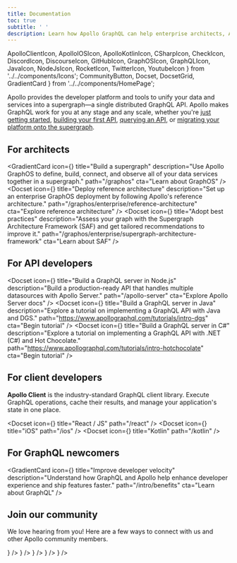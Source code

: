 ```yaml
---
title: Documentation
toc: true
subtitle: ' '
description: Learn how Apollo GraphQL can help enterprise architects, API implementers, and client developers build, deploy, and manage a supergraph of unified microservices, data sources, and applications.
---
```


  ApolloClientIcon,
  ApolloIOSIcon,
  ApolloKotlinIcon,
  CSharpIcon,
  CheckIcon,
  DiscordIcon,
  DiscourseIcon,
  GitHubIcon,
  GraphOSIcon,
  GraphQLIcon,
  JavaIcon,
  NodeJsIcon,
  RocketIcon,
  TwitterIcon,
  YoutubeIcon
} from '../../components/Icons';
  CommunityButton,
  Docset,
  DocsetGrid,
  GradientCard
} from '../../components/HomePage';

Apollo provides the developer platform and tools to unify your data and services into a supergraph—a single distributed GraphQL API.
Apollo makes GraphQL work for you at any stage and any scale, whether you're [just getting started](#for-graphql-newcomers), [building your first API](#for-api-developers), [querying an API](#for-client-developers), or [migrating your platform onto the supergraph](#for-architects).

## For architects

<GradientCard
  icon={<GraphOSIcon />}
  title="Build a supergraph"
  description="Use Apollo GraphOS to define, build, connect, and observe all of your data services together in a supergraph."
  path="/graphos"
  cta="Learn about GraphOS"
/>
<DocsetGrid>
  <Docset
    icon={<RocketIcon />}
    title="Deploy reference architecture"
    description="Set up an enterprise GraphOS deployment by following Apollo's reference architecture."
    path="/graphos/enterprise/reference-architecture"
    cta="Explore reference architecture"
  />
  <Docset
    icon={<CheckIcon />}
    title="Adopt best practices"
    description="Assess your graph with the Supergraph Architecture Framework (SAF) and get tailored recommendations to improve it."
    path="/graphos/enterprise/supergraph-architecture-framework"
    cta="Learn about SAF"
  />
</DocsetGrid>

## For API developers

<Docset
  icon={<NodeJsIcon />}
  title="Build a GraphQL server in Node.js"
  description="Build a production-ready API that handles multiple datasources with Apollo Server."
  path="/apollo-server"
  cta="Explore Apollo Server docs"
/>
<DocsetGrid>
  <Docset
    icon={<JavaIcon />}
    title="Build a GraphQL server in Java"
    description="Explore a tutorial on implementing a GraphQL API with Java and DGS."
    path="https://www.apollographql.com/tutorials/intro-dgs"
    cta="Begin tutorial"
  />
  <Docset
    icon={<CSharpIcon />}
    title="Build a GraphQL server in C#"
    description="Explore a tutorial on implementing a GraphQL API with .NET (C#) and Hot Chocolate."
    path="https://www.apollographql.com/tutorials/intro-hotchocolate"
    cta="Begin tutorial"
  />
</DocsetGrid>

## For client developers

**Apollo Client** is the industry-standard GraphQL client library. Execute GraphQL operations, cache their results, and manage your application's state in one place.

<Docset icon={<ApolloClientIcon />} title="React / JS" path="/react" />
<DocsetGrid>
  <Docset icon={<ApolloIOSIcon />} title="iOS" path="/ios" />
  <Docset icon={<ApolloKotlinIcon />} title="Kotlin" path="/kotlin" />
</DocsetGrid>

## For GraphQL newcomers

<GradientCard
  icon={<GraphQLIcon />}
  title="Improve developer velocity"
  description="Understand how GraphQL and Apollo help enhance developer experience and ship features faster."
  path="/intro/benefits"
  cta="Learn about GraphQL"
/>

## Join our community

We love hearing from you! Here are a few ways to connect with us and other Apollo community members.

<VStack pt="4" spacing="4" textAlign="center" maxW="md" mx="auto">

<ButtonGroup variant="ghost">
  <CommunityButton
    aria-label="Community GitHub"
    href="https://github.com/apollographql"
    icon={<GitHubIcon />}
  />
  <CommunityButton
    aria-label="Community YouTube"
    href="https://youtube.com/apollographql"
    icon={<YoutubeIcon />}
  />
  <CommunityButton
    aria-label="Community Forums"
    href="https://community.apollographql.com"
    icon={<DiscourseIcon />}
  />
  <CommunityButton
    aria-label="Community Discord"
    href="https://discord.gg/yFZJH2QYrK"
    icon={<DiscordIcon />}
  />
  <CommunityButton
    aria-label="Community Twitter"
    href="https://twitter.com/apollographql"
    icon={<TwitterIcon />}
  />
</ButtonGroup>

</VStack>
